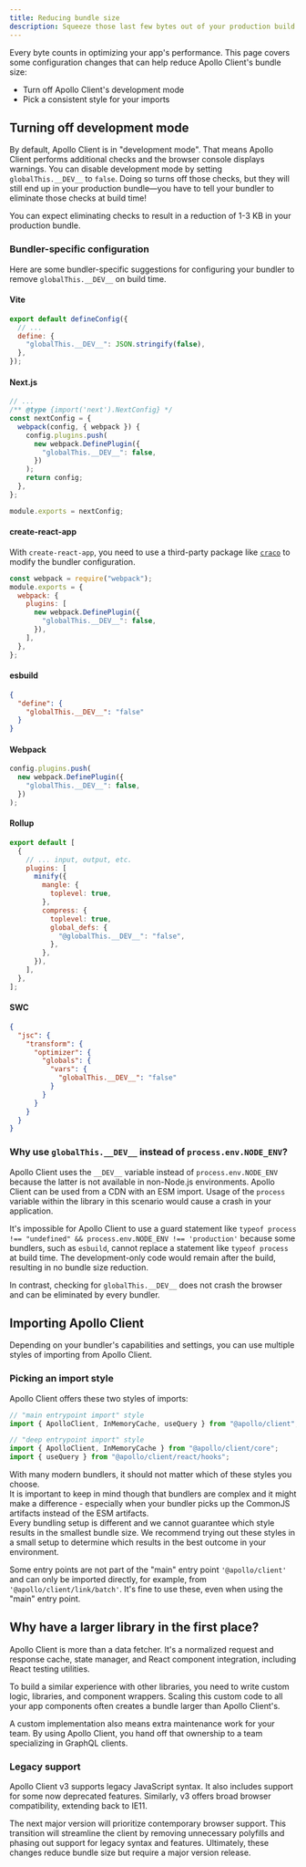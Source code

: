 ```yaml
---
title: Reducing bundle size
description: Squeeze those last few bytes out of your production build
---
```


Every byte counts in optimizing your app's performance. This page covers some configuration changes that can help reduce Apollo Client's bundle size:

- Turn off Apollo Client's development mode
- Pick a consistent style for your imports

## Turning off development mode

By default, Apollo Client is in "development mode". That means Apollo Client performs additional checks and the browser console displays warnings.
You can disable development mode by setting `globalThis.__DEV__` to `false`.
Doing so turns off those checks, but they will still end up in your production bundle—you have to tell your bundler to eliminate those checks at build time!

You can expect eliminating checks to result in a reduction of 1-3 KB in your production bundle.

### Bundler-specific configuration

Here are some bundler-specific suggestions for configuring your bundler to remove `globalThis.__DEV__` on build time.

#### Vite

<ExpansionPanel title="Click to expand suggested configuration">

```js title="vite.config.js"
export default defineConfig({
  // ...
  define: {
    "globalThis.__DEV__": JSON.stringify(false),
  },
});
```

</ExpansionPanel>

#### Next.js

<ExpansionPanel title="Click to expand suggested configuration">

```js title="next.config.js"
// ...
/** @type {import('next').NextConfig} */
const nextConfig = {
  webpack(config, { webpack }) {
    config.plugins.push(
      new webpack.DefinePlugin({
        "globalThis.__DEV__": false,
      })
    );
    return config;
  },
};

module.exports = nextConfig;
```

</ExpansionPanel>

#### create-react-app

With `create-react-app`, you need to use a third-party package like [`craco`](https://craco.js.org/) to modify the bundler configuration.

<ExpansionPanel title="Click to expand suggested configuration">

```js title="craco.config.js"
const webpack = require("webpack");
module.exports = {
  webpack: {
    plugins: [
      new webpack.DefinePlugin({
        "globalThis.__DEV__": false,
      }),
    ],
  },
};
```

</ExpansionPanel>

#### esbuild

<ExpansionPanel title="Click to expand suggested configuration">

```json
{
  "define": {
    "globalThis.__DEV__": "false"
  }
}
```

</ExpansionPanel>

#### Webpack

<ExpansionPanel title="Click to expand suggested configuration">

```js
config.plugins.push(
  new webpack.DefinePlugin({
    "globalThis.__DEV__": false,
  })
);
```

</ExpansionPanel>

#### Rollup

<ExpansionPanel title="Click to expand suggested configuration">

```js
export default [
  {
    // ... input, output, etc.
    plugins: [
      minify({
        mangle: {
          toplevel: true,
        },
        compress: {
          toplevel: true,
          global_defs: {
            "@globalThis.__DEV__": "false",
          },
        },
      }),
    ],
  },
];
```

</ExpansionPanel>

#### SWC

<ExpansionPanel title="Click to expand suggested configuration">

```json title=".swcrc"
{
  "jsc": {
    "transform": {
      "optimizer": {
        "globals": {
          "vars": {
            "globalThis.__DEV__": "false"
          }
        }
      }
    }
  }
}
```

</ExpansionPanel>

### Why use `globalThis.__DEV__` instead of `process.env.NODE_ENV`?

Apollo Client uses the `__DEV__` variable instead of `process.env.NODE_ENV` because the latter is not available in non-Node.js environments. Apollo Client can be used from a CDN with an ESM import. Usage of the `process` variable within the library in this scenario would cause a crash in your application.

It's impossible for Apollo Client to use a guard statement like `typeof process !== "undefined" && process.env.NODE_ENV !== 'production'` because some bundlers, such as `esbuild`, cannot replace a statement like `typeof process` at build time. The development-only code would remain after the build, resulting in no bundle size reduction.

In contrast, checking for `globalThis.__DEV__` does not crash the browser and can be eliminated by every bundler.

## Importing Apollo Client

Depending on your bundler's capabilities and settings, you can use multiple styles of importing from Apollo Client.

### Picking an import style

Apollo Client offers these two styles of imports:

```js
// "main entrypoint import" style
import { ApolloClient, InMemoryCache, useQuery } from "@apollo/client";

// "deep entrypoint import" style
import { ApolloClient, InMemoryCache } from "@apollo/client/core";
import { useQuery } from "@apollo/client/react/hooks";
```

With many modern bundlers, it should not matter which of these styles you choose.<br />
It is important to keep in mind though that bundlers are complex and it might make a difference - especially when your bundler picks up the CommonJS artifacts instead of the ESM artifacts.<br />
Every bundling setup is different and we cannot guarantee which style results in the smallest bundle size. We recommend trying out these styles in a small setup to determine which results in the best outcome in your environment.

<Note>

Some entry points are not part of the "main" entry point `'@apollo/client'` and can only be imported directly, for example, from `'@apollo/client/link/batch'`. It's fine to use these, even when using the "main" entry point.

</Note>

## Why have a larger library in the first place?

Apollo Client is more than a data fetcher. It's a normalized request and response cache, state manager, and React component integration, including React testing utilities.

To build a similar experience with other libraries, you need to write custom logic, libraries, and component wrappers. Scaling this custom code to all your app components often creates a bundle larger than Apollo Client's.

A custom implementation also means extra maintenance work for your team. By using Apollo Client, you hand off that ownership to a team specializing in GraphQL clients.

### Legacy support

Apollo Client v3 supports legacy JavaScript syntax. It also includes support for some now deprecated features. Similarly, v3 offers broad browser compatibility, extending back to IE11.

The next major version will prioritize contemporary browser support. This transition will streamline the client by removing unnecessary polyfills and phasing out support for legacy syntax and features. Ultimately, these changes reduce bundle size but require a major version release.
